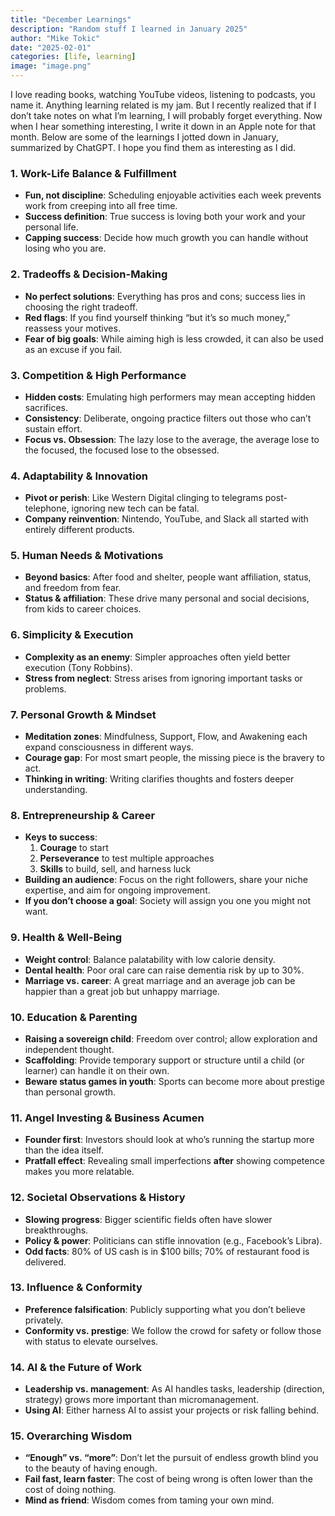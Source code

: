 ```yaml
---
title: "December Learnings"
description: "Random stuff I learned in January 2025"
author: "Mike Tokic"
date: "2025-02-01"
categories: [life, learning]
image: "image.png"
---
```


I love reading books, watching YouTube videos, listening to podcasts, you name it. Anything learning related is my jam. But I recently realized that if I don't take notes on what I'm learning, I will probably forget everything. Now when I hear something interesting, I write it down in an Apple note for that month. Below are some of the learnings I jotted down in January, summarized by ChatGPT. I hope you find them as interesting as I did. 

### 1. Work-Life Balance & Fulfillment
- **Fun, not discipline**: Scheduling enjoyable activities each week prevents work from creeping into all free time.  
- **Success definition**: True success is loving both your work and your personal life.  
- **Capping success**: Decide how much growth you can handle without losing who you are.

### 2. Tradeoffs & Decision-Making
- **No perfect solutions**: Everything has pros and cons; success lies in choosing the right tradeoff.  
- **Red flags**: If you find yourself thinking “but it’s so much money,” reassess your motives.  
- **Fear of big goals**: While aiming high is less crowded, it can also be used as an excuse if you fail.

### 3. Competition & High Performance
- **Hidden costs**: Emulating high performers may mean accepting hidden sacrifices.  
- **Consistency**: Deliberate, ongoing practice filters out those who can’t sustain effort.  
- **Focus vs. Obsession**: The lazy lose to the average, the average lose to the focused, the focused lose to the obsessed.

### 4. Adaptability & Innovation
- **Pivot or perish**: Like Western Digital clinging to telegrams post-telephone, ignoring new tech can be fatal.  
- **Company reinvention**: Nintendo, YouTube, and Slack all started with entirely different products.

### 5. Human Needs & Motivations
- **Beyond basics**: After food and shelter, people want affiliation, status, and freedom from fear.  
- **Status & affiliation**: These drive many personal and social decisions, from kids to career choices.

### 6. Simplicity & Execution
- **Complexity as an enemy**: Simpler approaches often yield better execution (Tony Robbins).  
- **Stress from neglect**: Stress arises from ignoring important tasks or problems.

### 7. Personal Growth & Mindset
- **Meditation zones**: Mindfulness, Support, Flow, and Awakening each expand consciousness in different ways.  
- **Courage gap**: For most smart people, the missing piece is the bravery to act.  
- **Thinking in writing**: Writing clarifies thoughts and fosters deeper understanding.

### 8. Entrepreneurship & Career
- **Keys to success**:  
  1. **Courage** to start  
  2. **Perseverance** to test multiple approaches  
  3. **Skills** to build, sell, and harness luck  
- **Building an audience**: Focus on the right followers, share your niche expertise, and aim for ongoing improvement.  
- **If you don’t choose a goal**: Society will assign you one you might not want.

### 9. Health & Well-Being
- **Weight control**: Balance palatability with low calorie density.  
- **Dental health**: Poor oral care can raise dementia risk by up to 30%.  
- **Marriage vs. career**: A great marriage and an average job can be happier than a great job but unhappy marriage.

### 10. Education & Parenting
- **Raising a sovereign child**: Freedom over control; allow exploration and independent thought.  
- **Scaffolding**: Provide temporary support or structure until a child (or learner) can handle it on their own.  
- **Beware status games in youth**: Sports can become more about prestige than personal growth.

### 11. Angel Investing & Business Acumen
- **Founder first**: Investors should look at who’s running the startup more than the idea itself.  
- **Pratfall effect**: Revealing small imperfections **after** showing competence makes you more relatable.

### 12. Societal Observations & History
- **Slowing progress**: Bigger scientific fields often have slower breakthroughs.  
- **Policy & power**: Politicians can stifle innovation (e.g., Facebook’s Libra).  
- **Odd facts**: 80% of US cash is in $100 bills; 70% of restaurant food is delivered.

### 13. Influence & Conformity
- **Preference falsification**: Publicly supporting what you don’t believe privately.  
- **Conformity vs. prestige**: We follow the crowd for safety or follow those with status to elevate ourselves.

### 14. AI & the Future of Work
- **Leadership vs. management**: As AI handles tasks, leadership (direction, strategy) grows more important than micromanagement.  
- **Using AI**: Either harness AI to assist your projects or risk falling behind.

### 15. Overarching Wisdom
- **“Enough” vs. “more”**: Don’t let the pursuit of endless growth blind you to the beauty of having enough.  
- **Fail fast, learn faster**: The cost of being wrong is often lower than the cost of doing nothing.  
- **Mind as friend**: Wisdom comes from taming your own mind.